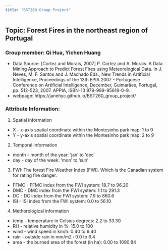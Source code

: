 ```yaml
---
title: "BST260 Group Project"
---
```



## Topic: Forest Fires in the northeast region of Portugal
### Group member: Qi Hua, Yichen Huang

* Data Source: [Cortez and Morais, 2007] P. Cortez and A. Morais. A Data Mining Approach to Predict Forest Fires using Meteorological Data. In J. Neves, M. F. Santos and J. Machado Eds., New Trends in Artificial Intelligence, Proceedings of the 13th EPIA 2007 - Portuguese Conference on Artificial Intelligence, December, Guimarães, Portugal, pp. 512-523, 2007. APPIA, ISBN-13 978-989-95618-0-9.
* webpage: https://janehyc.github.io/BST260_group_project/

### Attribute Information:
1. Spatial information
* X - x-axis spatial coordinate within the Montesinho park map: 1 to 9
* Y - y-axis spatial coordinate within the Montesinho park map: 2 to 9

2. Temporal information
* month - month of the year: 'jan' to 'dec'
* day - day of the week: 'mon' to 'sun'

3. FWI: The forest Fire Weather Index (FWI). Which is the Canadian system for rating fire danger.
* FFMC - FFMC index from the FWI system: 18.7 to 96.20
* DMC - DMC index from the FWI system: 1.1 to 291.3
* DC - DC index from the FWI system: 7.9 to 860.6
* ISI - ISI index from the FWI system: 0.0 to 56.10

4. Methorological information
* temp - temperature in Celsius degrees: 2.2 to 33.30
* RH - relative humidity in %: 15.0 to 100
* wind - wind speed in km/h: 0.40 to 9.40
* rain - outside rain in mm/m2 : 0.0 to 6.4
* area - the burned area of the forest (in ha): 0.00 to 1090.84